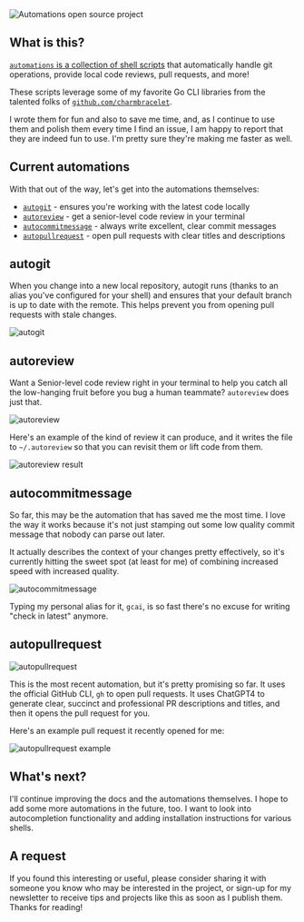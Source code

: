 








<Image src="https://zackproser.b-cdn.net/images/automations.gif" alt="Automations open source project" width={800} height={600}/>

## What is this?

[`automations` is a collection of shell scripts](https://github.com/zackproser/automations) that automatically handle git operations, provide local code reviews, pull requests, and more! 

These scripts leverage some of my favorite Go CLI libraries from the talented folks of [`github.com/charmbracelet`](https://github.com/charmbracelet). 

I wrote them for fun and also to save me time, and, as I continue to use them and polish them every time I find an issue, I am happy to report that they are indeed fun to use. I'm pretty sure they're making me faster as well. 

<Newsletter />

## Current automations

With that out of the way, let's get into the automations themselves:

* [`autogit`](https://github.com/zackproser/automations#autogit) - ensures you're working with the latest code locally
* [`autoreview`](https://github.com/zackproser/automations#autoreview) - get a senior-level code review in your terminal 
* [`autocommitmessage`](https://github.com/zackproser/automations#autocommitmessage) - always write excellent, clear commit messages 
* [`autopullrequest`](https://github.com/zackproser/automations#autopullrequest) - open pull requests with clear titles and descriptions 

## autogit 

When you change into a new local repository, autogit runs (thanks to an alias you've configured for your shell) and ensures that your default branch is up to date with the remote. This helps prevent you from opening pull requests with stale changes. 

<Image src="https://zackproser.b-cdn.net/images/autogit.gif" alt="autogit" width={800} height={600}/>

## autoreview

Want a Senior-level code review right in your terminal to help you catch all the low-hanging fruit before you bug a human teammate? `autoreview` does just that. 

<Image src="https://zackproser.b-cdn.net/images/autoreview.gif" alt="autoreview" width={800} height={600}/>

Here's an example of the kind of review it can produce, and it writes the file to `~/.autoreview` so that you can revisit them or lift code from them. 

<Image src="https://zackproser.b-cdn.net/images/autoreview-result.gif" alt="autoreview result" width={800} height={600}/>

## autocommitmessage

So far, this may be the automation that has saved me the most time. I love the way it works because it's not just stamping out some low quality commit message that nobody can parse out later. 

It actually describes the context of your changes pretty effectively, so it's currently hitting the sweet spot (at least for me) of combining increased speed with increased quality. 

<Image src="https://zackproser.b-cdn.net/images/autocommitmessage.gif" alt="autocommitmessage" width={800} height={600}/>

Typing my personal alias for it, `gcai`, is so fast there's no excuse for writing "check in latest" anymore.

## autopullrequest

<Image src="https://zackproser.b-cdn.net/images/autopullrequest.gif" alt="autopullrequest" width={800} height={600}/>

This is the most recent automation, but it's pretty promising so far. It uses the official GitHub CLI, `gh` to open pull requests. It uses ChatGPT4 to generate clear, succinct and professional PR descriptions and titles, and then it opens the pull request for you. 

Here's an example pull request it recently opened for me: 

<Image src="https://zackproser.b-cdn.net/images/autopullrequest-example.webp" alt="autopullrequest example" width={800} height={600}/>

## What's next? 

I'll continue improving the docs and the automations themselves. I hope to add some more automations in the future, too. I want to look into autocompletion functionality and adding installation instructions for various shells. 

## A request

If you found this interesting or useful, please consider sharing it with someone you know who may be interested in the project, or sign-up for my newsletter to receive tips and projects like this as soon as I publish them. Thanks for reading!

